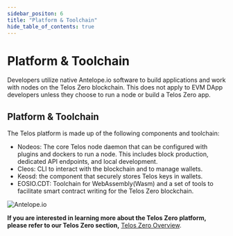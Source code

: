 ```yaml
---
sidebar_positon: 6
title: "Platform & Toolchain"
hide_table_of_contents: true
---
```


# Platform & Toolchain

Developers utilize native Antelope.io software to build applications and work with nodes on the Telos Zero blockchain. This does not apply to EVM DApp developers unless they choose to run a node or build a Telos Zero app. 

## Platform & Toolchain

The Telos platform is made up of the following components and toolchain:

- Nodeos: The core Telos node daemon that can be configured with plugins and dockers to run a node. This includes block production, dedicated API endpoints, and local development.
- Cleos: CLI to interact with the blockchain and to manage wallets.
- Keosd: the component that securely stores Telos keys in wallets.
- EOSIO.CDT: Toolchain for WebAssembly(Wasm) and a set of tools to facilitate smart contract writing for the Telos Zero blockchain. 

![Antelope.io](/img/eosio_development_lifecycle.png)

__If you are interested in learning more about the Telos Zero platform, please refer to our Telos Zero section,__ [Telos Zero Overview](/zero/telos_zero).
